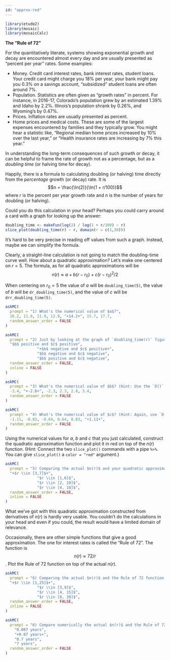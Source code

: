 ```yaml
---
id: "approx-red"
---
```


```r
library(etude2)
library(mosaic)
library(mosaicCalc)
```

**The "Rule of 72"**

For the quantitatively literate, systems showing exponential growth and decay are encountered almost every day and are usually presented as "percent per year" rates. Some examples:

- Money. Credit card interest rates, bank interest rates, student loans. Your credit card might charge you 18% per year, your bank might pay you 0.3% on a savings account, "subsidized" student loans are often around 7%.
- Population. Statistics are often given as "growth rates" in percent. For instance, in 2016-17, Colorado's population grew by an estimated 1.39% and Idaho by 2.2%. Illinois's population shrank by 0.26%, and Wyoming's by 0.47%.
- Prices. Inflation rates are usually presented as percent.
- Home prices and medical costs. These are some of the largest expenses encountered by families and they typically grow. You might hear a statistic like, "Regional median home prices increased by 10% over the last year," or "Health insurance rates are increasing by 7% this year."

In understanding the long-term consequences of such growth or decay, it can be helpful to frame the rate of growth not as a percentage, but as a *doubling time* (or halving time for decay).

Happily, there is a formula to calculating doubling (or halving) time directly from the *percentage* growth (or decay) rate. It is $$n = \frac{\ln(2)}{\ln(1 + r/100)}$$ where $r$ is the percent per year growth rate and $n$ is the number of years for doubling (or halving).

Could you do this calculation in your head? Perhaps you could carry around a card with a graph for looking up the answer:

```r
doubling_time <- makeFun(log(2) / log(1 + r/100) ~ r)
slice_plot(doubling_time(r) ~ r, domain(r = c(1,30))) 
```
It's hard to be very precise in reading off values from such a graph. Instead, maybe we can simplify the formula. 

Clearly, a straight-line calculation is not going to match the doubling-time curve well. How about a quadratic approximation? Let's make one centered on $r = 5$. The formula, as for all quadratic approximations will be $$n(r) \approx a + b (r - r_0) + c (r-r_0)^2/2$$

When centering on $r_0=5$ the value of $a$ will be `doubling_time(5)`, the value of $b$ will be `dr_doubling_time(5)`, and the value of $c$ will be `drr_doubling_time(5)`.

```r
askMC(
  prompt = "1) What's the numerical value of $a$?",
  10.2, 11.0, 11.9, 12.9, "+14.2+", 15.7, 17.7,
  random_answer_order = FALSE
)
```

```r
askMC(
  prompt = "2) Just by looking at the graph of `doubling_time(r)` figure out what will be the signs of $b$ and $c$. What are they?",
  "$b$ positive and $c$ positive",
              "+$b$ negative and $c$ positive+",
              "$b$ negative and $c$ negative",
              "$b$ positive and $c$ negative",
  random_answer_order = FALSE,
  inline = FALSE
)
```


```r
askMC(
  prompt = "3) What's the numerical value of $b$? (Hint: Use the `D()` operator to calculate the derivative of `doubling_time()` with respect to `r`. Then evaluate that function at $r=5$.)",
  -3.4, "+-2.8+", -2.3, 2.3, 2.8, 3.4,
  random_answer_order = FALSE
)
```

```r
askMC(
  prompt = "4) What's the numerical value of $c$? (Hint: Again, use `D()` to find the 2nd derivative with respect to `r`. Then evaluate that function at $r=5$.",
  -1.11, -0.83, -0.64, 0.64, 0.83, "+1.11+",
  random_answer_order = FALSE
)
```

Using the numerical values for $a$, $b$ and $c$ that you just calculated, construct the quadratic approximation function and plot it in red on top of the $n(r)$ function. (Hint: Connect the two `slice_plot()` commands with a pipe `%>%`. You can give `slice_plot()` a `color = "red"` argument.)

```r
askMC(
  prompt = "5) Comparing the actual $n(r)$ and your quadratic approximation, over what domain of $r$ do the functions match pretty well? Choose the best of these answers.",
  "+$r \\in [3,7]$+",
              "$r \\in [1,6]$",
              "$r \\in [2, 10]$",
              "$r \\in [4, 10]$",
  random_answer_order = FALSE,
  inline = FALSE
)
```

What we've got with this quadratic approximation constructed from derivatives of $n(r)$ is hardly very usable. You couldn't do the calculations in your head and even if you could, the result would have a limited domain of relevance.

Occasionally, there are other simple functions that give a good approximation. The one for interest rates is called the "Rule of 72". The function is $$n(r) \approx 72 / r$$. Plot the Rule of 72 function on top of the actual $n(r)$.

```r
askMC(
  prompt = "6) Comparing the actual $n(r)$ and the Rule of 72 function, over what domain of $r$ do the functions match pretty well? Choose the best of these answers.",
  "+$r \\in [1,25]$+",
              "$r \\in [3,9]$",
              "$r \\in [4, 15]$",
              "$r \\in [8, 30]$",
  random_answer_order = FALSE,
  inline = FALSE
)
```

```r
askMC(
  prompt = "6) Compare numerically the actual $n(r)$ and the Rule of 72 function for an interest rate of $r = 10$ (per year). How many years different are the two answers.",
    "0.007 years",
    "+0.07 years+",
    "0.7 years",
    "7 years",
  random_answer_order = FALSE
)
```

